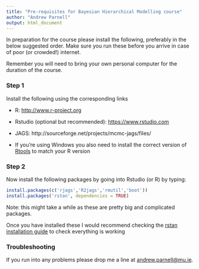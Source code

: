 ```yaml
---
title: "Pre-requisites for Bayesian Hierarchical Modelling course"
author: "Andrew Parnell"
output: html_document
---
```


In preparation for the course please install the following, preferably in the below suggested order. Make sure you run these before you arrive in case of poor (or crowded!) internet.

Remember you will need to bring your own personal computer for the duration of the course.

### Step 1

Install the following using the corresponding links

-	R: [http://www.r-project.org](http://www.r-project.org)

-	Rstudio (optional but recommended): [https://www.rstudio.com](https://www.rstudio.com)

-	JAGS: http://sourceforge.net/projects/mcmc-jags/files/

- If you're using Windows you also need to install the correct version of [Rtools](https://cran.r-project.org/bin/windows/Rtools/) to match your R version

### Step 2

Now install the following packages by going into Rstudio (or R) by typing:
```r
install.packages(c('rjags','R2jags','rmutil','boot'))
install.packages('rstan', dependencies = TRUE)
```

Note: this might take a while as these are pretty big and complicated packages.

Once you have installed these I would recommend checking the [rstan installation guide](https://github.com/stan-dev/rstan/wiki/RStan-Getting-Started) to check everything is working

### Troubleshooting

If you run into any problems please drop me a line at <andrew.parnell@mu.ie>.

